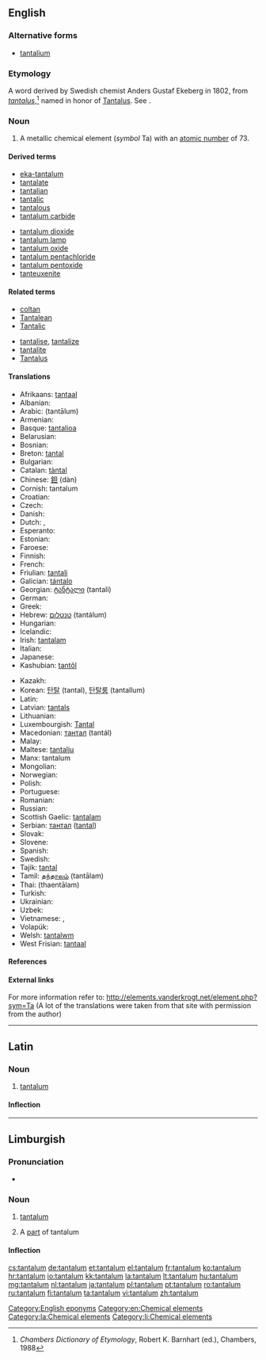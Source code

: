 ==English==

{{elements|Ta|hafnium|Hf|tungsten|W}}

===Alternative forms===
* [[tantalium]] {{qualifier|obsolete}}

===Etymology===
A {{etyl|NL.}} word derived by Swedish chemist Anders Gustaf Ekeberg in 1802, from {{etyl|la}} ''[[tantalus]]'',<ref>''Chambers Dictionary of Etymology'', Robert K. Barnhart (ed.), Chambers, 1988</ref> named in honor of [[w:Tantalus|Tantalus]]. See {{term|-ium}}.

===Noun===
{{en-noun|-}}
{{wikipedia}}

# A metallic chemical element (''symbol'' Ta) with an [[atomic number]] of 73.

====Derived terms====
{{der-top}}
* [[eka-tantalum]]
* [[tantalate]]
* [[tantalian]]
* [[tantalic]]
* [[tantalous]]
* [[tantalum carbide]]
{{der-mid}}
* [[tantalum dioxide]]
* [[tantalum lamp]]
* [[tantalum oxide]]
* [[tantalum pentachloride]]
* [[tantalum pentoxide]]
* [[tanteuxenite]]
{{der-bottom}}

====Related terms====
{{rel-top}}
* [[coltan]]
* [[Tantalean]]
* [[Tantalic]]
{{rel-mid}}
* [[tantalise]], [[tantalize]]
* [[tantalite]]
* [[Tantalus]]
{{rel-bottom}}

====Translations====
{{trans-top|A metallic chemical element with an atomic number of 73.}}
* Afrikaans: [[tantaal]]
* Albanian: {{t-|sq|tantal|xs=Albanian}}
* Arabic: {{Arab|[[تنتالم]]}} (tantālum) {{m}}
* Armenian: {{t-|hy|տանտալ|tr=tantal}}
* Basque: [[tantalioa]]
* Belarusian: {{t-|be|тантал|m|tr=tantál|xs=Belarusian}}
* Bosnian: {{t-|bs|tantal}}
* Breton: [[tantal]]
* Bulgarian: {{t-|bg|тантал|m|tr=tantál}}
* Catalan: [[tàntal]]
* Chinese: [[鉭]] (dàn)
* Cornish: tantalum
* Croatian: {{t+|hr|tantal}}
* Czech: {{t+|cs|tantal}}
* Danish: {{t-|da|tantal}}
* Dutch: {{t+|nl|tantaal|n}}, {{t+|nl|tantalium|n}}
* Esperanto: {{t-|eo|tantalo|xs=Esperanto}}
* Estonian: {{t-|et|tantaal}}
* Faroese: {{t-|fo|tantal|xs=Faroese}}
* Finnish: {{t+|fi|tantaali}}
* French: {{t+|fr|tantale|m}}
* Friulian: [[tantali]]
* Galician: [[tántalo]]
* Georgian: [[ტანტალი]] (tantali)
* German: {{t+|de|Tantal|n}}
* Greek: {{t+|el|ταντάλιο|n|tr=tantálio}}
* Hebrew: [[טנטלום]] (tantálum)
* Hungarian: {{t+|hu|tantál}}
* Icelandic: {{t+|is|tantal}}
* Irish: [[tantalam]]
* Italian: {{t+|it|tantalio|m}}
* Japanese: {{t+|ja|タンタル|tr=tantaru}}
* Kashubian: [[tantôl]]
{{trans-mid}}
* Kazakh: {{t-|kk|тантал|tr=tantal|sc=Cyrl|xs=Kazakh}}
* Korean: [[탄탈]] (tantal), [[탄탈룸]] (tantallum)
* Latin: {{t-|la|tantalium}}
* Latvian: [[tantals]]
* Lithuanian: {{t+|lt|tantalas|xs=Lithuanian}}
* Luxembourgish: [[Tantal]]
* Macedonian: [[тантал]] (tantál) {{m}}
* Malay: {{t-|ms|tantalum|xs=Malay}}
* Maltese: [[tantalju]]
* Manx: tantalum
* Mongolian: {{t-|mn|тантал|tr=tantal|sc=Cyrl|xs=Mongolian}}
* Norwegian: {{t-|no|tantal}}
* Polish: {{t+|pl|tantal|m}}
* Portuguese: {{t+|pt|tântalo|m}}
* Romanian: {{t+|ro|tantal|n}}
* Russian: {{t+|ru|тантал|m|tr=tantál}}
* Scottish Gaelic: [[tantalam]]
* Serbian: [[тантал]] ([[tantal]]) {{m}}
* Slovak: {{t-|sk|tantal}}
* Slovene: {{t+|sl|tantal}}
* Spanish: {{t+|es|tántalo|m}}
* Swedish: {{t+|sv|tantal}}
* Tajik: [[tantal]]
* Tamil: [[தந்தாலம்]] (tantālam)
* Thai: {{Thai|[[แทนทาลัม]]}} (thaentālam)
* Turkish: {{t+|tr|tantal}}
* Ukrainian: {{t-|uk|тантал|m|tr=tantál|xs=Ukrainian}}
* Uzbek: {{t-|uz|тантал|tr=tantal|sc=Cyrl|xs=Uzbek}}
* Vietnamese: {{t-|vi|tantali|xs=Vietnamese}}, {{t-|vi|tantan|xs=Vietnamese}}
* Volapük: {{t|vo|tantalin|xs=Volapük}}
* Welsh: [[tantalwm]]
* West Frisian: [[tantaal]]
{{trans-bottom}}

====References====
<references/>

====External links====
For more information refer to:
http://elements.vanderkrogt.net/element.php?sym=Ta
(A lot of the translations were taken from that site with permission from the author)

[[Category:English eponyms]]
[[Category:en:Chemical elements]]

----

==Latin==
{{wikipedia|lang=la}}

===Noun===
{{la-noun|tantalum|tantali|tantalī|n|second}}

# [[#English|tantalum]]

====Inflection====
{{la-decl-2nd-N|tantal}}

[[Category:la:Chemical elements]]

----

==Limburgish==

===Pronunciation===
* {{IPA|[tɑ˧nˈʃaː˨lɔ˧m]|lang=li}}

===Noun===
{{li-noun|g=n}}

# {{uncountable|lang=li}} [[tantalum#English|tantalum]]
# A [[part]] of tantalum

====Inflection====
{{li-decl-noun-um|tantal}}

[[Category:li:Chemical elements]]

[[cs:tantalum]]
[[de:tantalum]]
[[et:tantalum]]
[[el:tantalum]]
[[fr:tantalum]]
[[ko:tantalum]]
[[hr:tantalum]]
[[io:tantalum]]
[[kk:tantalum]]
[[la:tantalum]]
[[lt:tantalum]]
[[hu:tantalum]]
[[mg:tantalum]]
[[nl:tantalum]]
[[ja:tantalum]]
[[pl:tantalum]]
[[pt:tantalum]]
[[ro:tantalum]]
[[ru:tantalum]]
[[fi:tantalum]]
[[ta:tantalum]]
[[vi:tantalum]]
[[zh:tantalum]]
